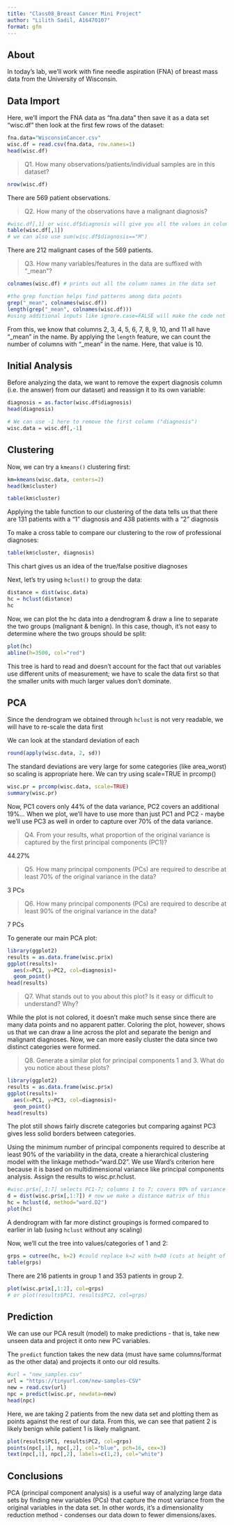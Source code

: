 ```yaml
---
title: "Class08_Breast Cancer Mini Project"
author: "Lilith Sadil, A16470107"
format: gfm
---
```


## About

In today's lab, we'll work with fine needle aspiration (FNA) of breast mass data from the University of Wisconsin.

## Data Import

Here, we'll import the FNA data as "fna.data" then save it as a data set "wisc.df" then look at the first few rows of the dataset:

```r
fna.data="WisconsinCancer.csv"
wisc.df = read.csv(fna.data, row.names=1)
head(wisc.df)
```

> Q1. How many observations/patients/individual samples are in this dataset?

```r
nrow(wisc.df)
```

There are 569 patient observations.

> Q2. How many of the observations have a malignant diagnosis?

```r
#wisc.df[,1] or wisc.df$diagnosis will give you all the values in column 1. To see the number of "B" vs "M" diagnoses, we can use a "table" function:
table(wisc.df[,1]) 
# we can also use sum(wisc.df$diagnosis=="M")
```

There are 212 malignant cases of the 569 patients.

> Q3. How many variables/features in the data are suffixed with "\_mean"?

```r
colnames(wisc.df) # prints out all the column names in the data set
```

```r
#the grep function helps find patterns among data points
grep("_mean", colnames(wisc.df))
length(grep("_mean", colnames(wisc.df)))
#using additional inputs like ignore.case=FALSE will make the code not case-sensitive
```

From this, we know that columns 2, 3, 4, 5, 6, 7, 8, 9, 10, and 11 all have "\_mean" in the name. By applying the `length` feature, we can count the number of columns with "\_mean" in the name. Here, that value is 10.

## Initial Analysis

Before analyzing the data, we want to remove the expert diagnosis column (i.e. the answer) from our dataset) and reassign it to its own variable:

```r
diagnosis = as.factor(wisc.df$diagnosis)
head(diagnosis)
```

```r
# We can use -1 here to remove the first column ("diagnosis")
wisc.data = wisc.df[,-1]
```

## Clustering

Now, we can try a `kmeans()` clustering first:

```r
km=kmeans(wisc.data, centers=2)
head(km$cluster)
```

```r
table(km$cluster)
```

Applying the table function to our clustering of the data tells us that there are 131 patients with a "1" diagnosis and 438 patients with a "2" diagnosis

To make a cross table to compare our clustering to the row of professional diagnoses:

```r
table(km$cluster, diagnosis)
```

This chart gives us an idea of the true/false positive diagnoses

Next, let's try using `hclust()` to group the data:

```r
distance = dist(wisc.data)
hc = hclust(distance)
hc
```

Now, we can plot the hc data into a dendrogram & draw a line to separate the two groups (malignant & benign). In this case, though, it's not easy to determine where the two groups should be split:

```r
plot(hc)
abline(h=3500, col="red")
```

This tree is hard to read and doesn't account for the fact that out variables use different units of measurement; we have to scale the data first so that the smaller units with much larger values don't dominate.

## PCA

Since the dendrogram we obtained through `hclust` is not very readable, we will have to re-scale the data first

We can look at the standard deviation of each

```r
round(apply(wisc.data, 2, sd))
```

The standard deviations are very large for some categories (like area_worst) so scaling is appropriate here. We can try using scale=TRUE in prcomp()

```r
wisc.pr = prcomp(wisc.data, scale=TRUE)
summary(wisc.pr)
```

Now, PC1 covers only 44% of the data variance, PC2 covers an additional 19%... When we plot, we'll have to use more than just PC1 and PC2 - maybe we'll use PC3 as well in order to capture over 70% of the data variance.

> Q4. From your results, what proportion of the original variance is captured by the first principal components (PC1)?

44.27%

> Q5. How many principal components (PCs) are required to describe at least 70% of the original variance in the data?

3 PCs

> Q6. How many principal components (PCs) are required to describe at least 90% of the original variance in the data?

7 PCs

To generate our main PCA plot:

```r
library(ggplot2)
results = as.data.frame(wisc.pr$x)
ggplot(results)+
  aes(x=PC1, y=PC2, col=diagnosis)+
  geom_point()
head(results)
```

> Q7. What stands out to you about this plot? Is it easy or difficult to understand? Why?

While the plot is not colored, it doesn't make much sense since there are many data points and no apparent patter. Coloring the plot, however, shows us that we can draw a line across the plot and separate the benign and malignant diagnoses. Now, we can more easily cluster the data since two distinct categories were formed.

> Q8. Generate a similar plot for principal components 1 and 3. What do you notice about these plots?

```r
library(ggplot2)
results = as.data.frame(wisc.pr$x)
ggplot(results)+
  aes(x=PC1, y=PC3, col=diagnosis)+
  geom_point()
head(results)
```

The plot still shows fairly discrete categories but comparing against PC3 gives less solid borders between categories.

Using the minimum number of principal components required to describe at least 90% of the variability in the data, create a hierarchical clustering model with the linkage method="ward.D2". We use Ward’s criterion here because it is based on multidimensional variance like principal components analysis. Assign the results to wisc.pr.hclust.

```r
#wisc.pr$x[,1:7] selects PC1-7; columns 1 to 7; covers 90% of variance in the data
d = dist(wisc.pr$x[,1:7]) # now we make a distance matrix of this
hc = hclust(d, method="ward.D2")
plot(hc)
```

A dendrogram with far more distinct groupings is formed compared to earlier in lab (using `hclust` without any scaling)

Now, we'll cut the tree into values/categories of 1 and 2:

```r
grps = cutree(hc, k=2) #could replace k=2 with h=80 (cuts at height of 2 instead of forming 2 groups, k=2)
table(grps)
```

There are 216 patients in group 1 and 353 patients in group 2.

```r
plot(wisc.pr$x[,1:2], col=grps)
# or plot(results$PC1, results$PC2, col=grps)
```

## Prediction

We can use our PCA result (model) to make predictions - that is, take new unseen data and project it onto new PC variables.

The `predict` function takes the new data (must have same columns/format as the other data) and projects it onto our old results.

```r
#url = "new_samples.csv"
url = "https://tinyurl.com/new-samples-CSV"
new = read.csv(url)
npc = predict(wisc.pr, newdata=new)
head(npc)
```

Here, we are taking 2 patients from the new data set and plotting them as points against the rest of our data. From this, we can see that patient 2 is likely benign while patient 1 is likely malignant.

```r
plot(results$PC1, results$PC2, col=grps)
points(npc[,1], npc[,2], col="blue", pch=16, cex=3)
text(npc[,1], npc[,2], labels=c(1,2), col="white")
```

## Conclusions

PCA (principal component analysis) is a useful way of analyzing large data sets by finding new variables (PCs) that capture the most variance from the original variables in the data set. In other words, it's a dimensionality reduction method - condenses our data down to fewer dimensions/axes.
